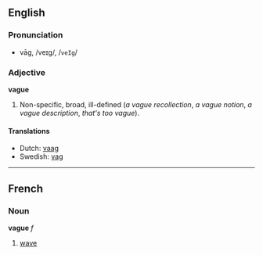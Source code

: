 ==English==
===Pronunciation===
*vāg, /veɪɡ/, /<tt>veIg</tt>/

===Adjective===
'''vague'''

#Non-specific, broad, ill-defined (''a vague recollection'', ''a vague notion'', ''a vague description'', ''that's too vague'').

====Translations====
*Dutch: [[vaag]]
*Swedish: [[vag]]

----

==French==
===Noun===
'''vague''' ''f''

#[[wave]]